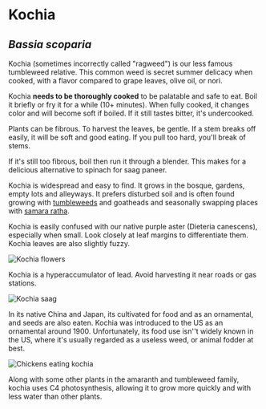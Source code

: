 # Kochia

## _Bassia scoparia_

Kochia (sometimes incorrectly called "ragweed") is our less famous tumbleweed relative. This common weed is secret summer delicacy when cooked, with a flavor compared to grape leaves, olive oil, or nori.

Kochia **needs to be thoroughly cooked** to be palatable and safe to eat. Boil it briefly or fry it for a while (10+ minutes). When fully cooked, it changes color and will become soft if boiled. If it still tastes bitter, it's undercooked.

Plants can be fibrous. To harvest the leaves, be gentle. If a stem breaks off easily, it will be soft and good eating. If you pull too hard, you'll break of stems.

If it's still too fibrous, boil then run it through a blender. This makes for a delicious alternative to spinach for saag paneer.

Kochia is widespread and easy to find. It grows in the bosque, gardens, empty lots and alleyways. It prefers disturbed soil and is often found growing with [tumbleweeds](salsola) and goatheads and seasonally swapping places with [samara ratha](sisybrium).

Kochia is easily confused with our native purple aster (Dieteria canescens), especially when small. Look closely at leaf margins to differentiate them. Kochia leaves are also slightly fuzzy.

![Kochia flowers](/assets/bassia/img/stem.jpg "Those tiny flowers along kochia stems release wind-borne pollen, ensuring the plant's genetic diversity. Unfortunately, some human immune systems don't appreciate it!")

Kochia is a hyperaccumulator of lead. Avoid harvesting it near roads or gas stations.

![Kochia saag](/assets/bassia/img/saag.jpg "Kochia saag paneer, after boiling and blending.")

In its native China and Japan, its cultivated for food and as an ornamental, and seeds are also eaten. Kochia was introduced to the US as an ornamental around 1900. Unfortunately, its food use isn''t widely known in the US, where it's usually regarded as a useless weed, or animal fodder at best.

![Chickens eating kochia](/assets/bassia/img/chickens.jpg "Chickens go wild for kochia, perhaps because it is unusually high in protein")

Along with some other plants in the amaranth and tumbleweed family, kochia uses C4 photosynthesis, allowing it to grow more quickly and with less water than other plants.
